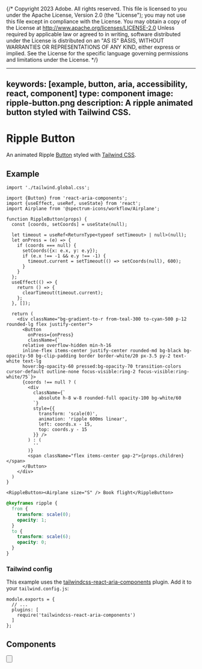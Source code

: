 {/* Copyright 2023 Adobe. All rights reserved.
This file is licensed to you under the Apache License, Version 2.0 (the "License");
you may not use this file except in compliance with the License. You may obtain a copy
of the License at http://www.apache.org/licenses/LICENSE-2.0
Unless required by applicable law or agreed to in writing, software distributed under
the License is distributed on an "AS IS" BASIS, WITHOUT WARRANTIES OR REPRESENTATIONS
OF ANY KIND, either express or implied. See the License for the specific language
governing permissions and limitations under the License. */}



---
keywords: [example, button, aria, accessibility, react, component]
type: component
image: ripple-button.png
description: A ripple animated button styled with Tailwind CSS.
---

# Ripple Button

An animated Ripple [Button](../Button.html) styled with [Tailwind CSS](https://tailwindcss.com/).

## Example

```tsx import
import './tailwind.global.css';
```

```tsx example standalone
import {Button} from 'react-aria-components';
import {useEffect, useRef, useState} from 'react';
import Airplane from '@spectrum-icons/workflow/Airplane';

function RippleButton(props) {
  const [coords, setCoords] = useState(null);

  let timeout = useRef<ReturnType<typeof setTimeout> | null>(null);
  let onPress = (e) => {
    if (coords === null) {
      setCoords({x: e.x, y: e.y});
      if (e.x !== -1 && e.y !== -1) {
        timeout.current = setTimeout(() => setCoords(null), 600);
      }
    }
  };
  useEffect(() => {
    return () => {
      clearTimeout(timeout.current);
    };
  }, []);

  return (
    <div className="bg-gradient-to-r from-teal-300 to-cyan-500 p-12 rounded-lg flex justify-center">
      <Button
        onPress={onPress}
        className={`
      relative overflow-hidden min-h-16
      inline-flex items-center justify-center rounded-md bg-black bg-opacity-50 bg-clip-padding border border-white/20 px-3.5 py-2 text-white text-lg
      hover:bg-opacity-60 pressed:bg-opacity-70 transition-colors cursor-default outline-none focus-visible:ring-2 focus-visible:ring-white/75`}>
      {coords !== null ? (
        <div
          className={`
            absolute h-8 w-8 rounded-full opacity-100 bg-white/60
          `}
          style={{
            transform: 'scale(0)',
            animation: 'ripple 600ms linear',
            left: coords.x - 15,
            top: coords.y - 15
          }} />
        ) : (
          ''
        )}
        <span className="flex items-center gap-2">{props.children}</span>
      </Button>
    </div>
  )
}

<RippleButton><Airplane size="S" /> Book flight</RippleButton>
```
```css
@keyframes ripple {
  from {
    transform: scale(0);
    opacity: 1;
  }
  to {
    transform: scale(6);
    opacity: 0;
  }
}
```

### Tailwind config

This example uses the [tailwindcss-react-aria-components](../styling.html#plugin) plugin. Add it to your `tailwind.config.js`:

```tsx
module.exports = {
  // ...
  plugins: [
    require('tailwindcss-react-aria-components')
  ]
};
```

## Components

<section className={styles.cardGroup} data-size="small">

  <ExampleCard
    url="../Button.html"
    title="Button"
    description="A button allows a user to perform an action.">
    <Button />
  </ExampleCard>

</section>

